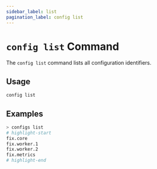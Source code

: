 ```yaml
---
sidebar_label: list
pagination_label: config list
---
```


# `config list` Command

The `config list` command lists all configuration identifiers.

## Usage

```bash
config list
```

## Examples

```bash
> configs list
# highlight-start
​fix.core
​fix.worker.1
​fix.worker.2
​fix.metrics
# highlight-end
```
